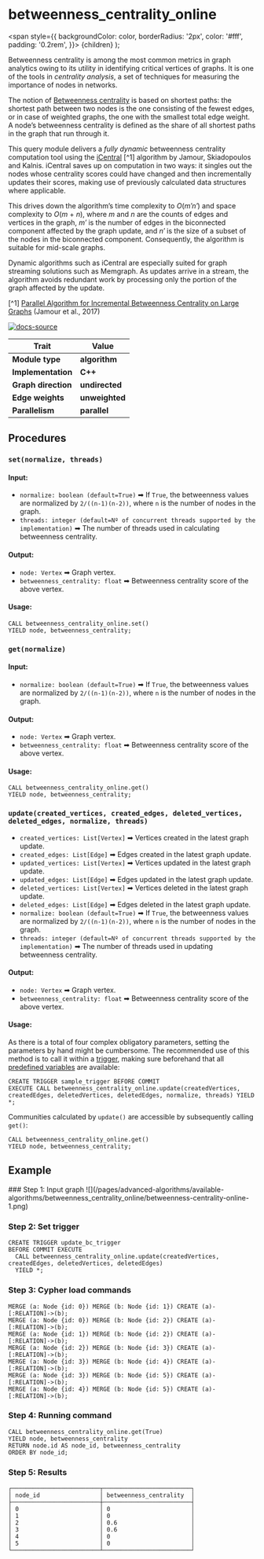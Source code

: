 
# betweenness_centrality_online

<span
style={{
      backgroundColor: color,
      borderRadius: '2px',
      color: '#fff',
      padding: '0.2rem',
    }}>
{children}
</span>
);

Betweenness centrality is among the most common metrics in graph analytics owing
to its utility in identifying critical vertices of graphs. It is one of the
tools in _centrality analysis_, a set of techniques for measuring the importance
of nodes in networks.

The notion of [Betweenness
centrality](https://en.wikipedia.org/wiki/Betweenness_centrality) is based on
shortest paths: the shortest path between two nodes is the one consisting of the
fewest edges, or in case of weighted graphs, the one with the smallest total
edge weight. A node’s betweenness centrality is defined as the share of all
shortest paths in the graph that run through it.

This query module delivers a _fully dynamic_ betweenness centrality computation
tool using the
[iCentral](https://repository.kaust.edu.sa/bitstream/handle/10754/625935/08070346.pdf)
[^1] algorithm by Jamour, Skiadopoulos and Kalnis. iCentral saves up on
computation in two ways: it singles out the nodes whose centrality scores could
have changed and then incrementally updates their scores, making use of
previously calculated data structures where applicable.

This drives down the algorithm’s time complexity to _O_(_m′n′_) and space
complexity to _O_(_m_ + _n_), where _m_ and _n_ are the counts of edges and
vertices in the graph, _m′_ is the number of edges in the biconnected component
affected by the graph update, and _n′_ is the size of a subset of the nodes in
the biconnected component. Consequently, the algorithm is suitable for mid-scale
graphs.

Dynamic algorithms such as iCentral are especially suited for graph streaming
solutions such as Memgraph. As updates arrive in a stream, the algorithm avoids
redundant work by processing only the portion of the graph affected by the
update.

[^1] [Parallel Algorithm for Incremental Betweenness Centrality on Large
Graphs](https://repository.kaust.edu.sa/bitstream/handle/10754/625935/08070346.pdf)
(Jamour et al., 2017)

[![docs-source](https://img.shields.io/badge/source-betweenness_centrality_online-FB6E00?logo=github&style=for-the-badge)](https://github.com/memgraph/mage/blob/main/cpp/betweenness_centrality_module/betweenness_centrality_online_module.cpp)

| Trait               | Value                                                 |
| ------------------- | ----------------------------------------------------- |
| **Module type**     | <Highlight color="#FB6E00">**algorithm**</Highlight>  |
| **Implementation**  | <Highlight color="#FB6E00">**C++**</Highlight>        |
| **Graph direction** | <Highlight color="#FB6E00">**undirected**</Highlight> |
| **Edge weights**    | <Highlight color="#FB6E00">**unweighted**</Highlight> |
| **Parallelism**     | <Highlight color="#FB6E00">**parallel**</Highlight>   |

## Procedures

### `set(normalize, threads)`

#### Input:

- `normalize: boolean (default=True)` ➡ If `True`, the betweenness values are normalized by
  `2/((n-1)(n-2))`, where `n` is the number of nodes in the graph.
- `threads: integer (default=Nº of concurrent threads supported by the implementation)` ➡ The
  number of threads used in calculating betweenness centrality.

#### Output:

- `node: Vertex` ➡ Graph vertex.
- `betweenness_centrality: float` ➡ Betweenness centrality score of the above
  vertex.

#### Usage:

```cypher
CALL betweenness_centrality_online.set()
YIELD node, betweenness_centrality;
```

### `get(normalize)`

#### Input:

- `normalize: boolean (default=True)` ➡ If `True`, the betweenness values are normalized by
  `2/((n-1)(n-2))`, where `n` is the number of nodes in the graph.

#### Output:

- `node: Vertex` ➡ Graph vertex.
- `betweenness_centrality: float` ➡ Betweenness centrality score of the above
  vertex.

#### Usage:

```cypher
CALL betweenness_centrality_online.get()
YIELD node, betweenness_centrality;
```

### `update(created_vertices, created_edges, deleted_vertices, deleted_edges, normalize, threads)`

- `created_vertices: List[Vertex]` ➡ Vertices created in the latest graph
  update.
- `created_edges: List[Edge]` ➡ Edges created in the latest graph update.
- `updated_vertices: List[Vertex]` ➡ Vertices updated in the latest graph
  update.
- `updated_edges: List[Edge]` ➡ Edges updated in the latest graph update.
- `deleted_vertices: List[Vertex]` ➡ Vertices deleted in the latest graph
  update.
- `deleted_edges: List[Edge]` ➡ Edges deleted in the latest graph update.
- `normalize: boolean (default=True)` ➡ If `True`, the betweenness values are normalized by
  `2/((n-1)(n-2))`, where `n` is the number of nodes in the graph.
- `threads: integer (default=Nº of concurrent threads supported by the implementation)` ➡ The
  number of threads used in updating betweenness centrality.

#### Output:

- `node: Vertex` ➡ Graph vertex.
- `betweenness_centrality: float` ➡ Betweenness centrality score of the above
  vertex.

#### Usage:

As there is a total of four complex obligatory parameters, setting the
parameters by hand might be cumbersome. The recommended use of this method is to
call it within a [trigger](/memgraph/reference-guide/triggers), making sure
beforehand that all [predefined
variables](/memgraph/reference-guide/triggers/#predefined-variables) are
available:

```cypher
CREATE TRIGGER sample_trigger BEFORE COMMIT
EXECUTE CALL betweenness_centrality_online.update(createdVertices, createdEdges, deletedVertices, deletedEdges, normalize, threads) YIELD *;
```

Communities calculated by `update()` are accessible by subsequently calling
`get()`:

```cypher
CALL betweenness_centrality_online.get()
YIELD node, betweenness_centrality;
```

## Example

<Steps>
### Step 1: Input graph
![](/pages/advanced-algorithms/available-algorithms/betweenness_centrality_online/betweenness-centrality-online-1.png)

### Step 2: Set trigger
```
CREATE TRIGGER update_bc_trigger
BEFORE COMMIT EXECUTE
  CALL betweenness_centrality_online.update(createdVertices, createdEdges, deletedVertices, deletedEdges)
  YIELD *;
```

### Step 3: Cypher load commands
```
MERGE (a: Node {id: 0}) MERGE (b: Node {id: 1}) CREATE (a)-[:RELATION]->(b);
MERGE (a: Node {id: 0}) MERGE (b: Node {id: 2}) CREATE (a)-[:RELATION]->(b);
MERGE (a: Node {id: 1}) MERGE (b: Node {id: 2}) CREATE (a)-[:RELATION]->(b);
MERGE (a: Node {id: 2}) MERGE (b: Node {id: 3}) CREATE (a)-[:RELATION]->(b);
MERGE (a: Node {id: 3}) MERGE (b: Node {id: 4}) CREATE (a)-[:RELATION]->(b);
MERGE (a: Node {id: 3}) MERGE (b: Node {id: 5}) CREATE (a)-[:RELATION]->(b);
MERGE (a: Node {id: 4}) MERGE (b: Node {id: 5}) CREATE (a)-[:RELATION]->(b);
```

### Step 4: Running command
```
CALL betweenness_centrality_online.get(True)
YIELD node, betweenness_centrality
RETURN node.id AS node_id, betweenness_centrality
ORDER BY node_id;
```

### Step 5: Results
```
┌─────────────────────────┬─────────────────────────┐
│ node_id                 │ betweenness_centrality  │
├─────────────────────────┼─────────────────────────┤
│ 0                       │ 0                       │
│ 1                       │ 0                       │
│ 2                       │ 0.6                     │
│ 3                       │ 0.6                     │
│ 4                       │ 0                       │
│ 5                       │ 0                       │
└─────────────────────────┴─────────────────────────┘
```
</Steps>